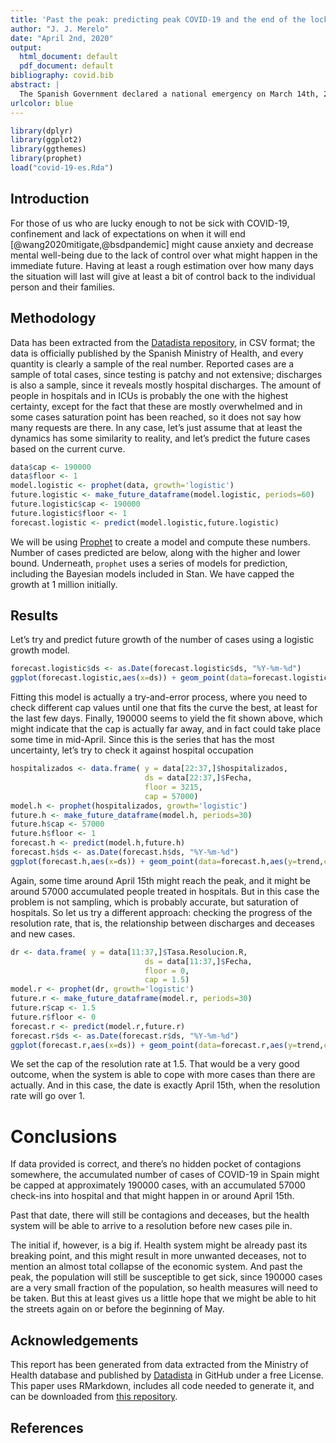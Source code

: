 ```yaml
---
title: 'Past the peak: predicting peak COVID-19 and the end of the lockdown in Spain'
author: "J. J. Merelo"
date: "April 2nd, 2020"
output:
  html_document: default
  pdf_document: default
bibliography: covid.bib
abstract: |
  The Spanish Government declared a national emergency on March 14th, 2020 due to the coronavirus outbreak. Three weeks later, there's no end in sight. The scarcity of hard data makes it hard to predict when the peak will be reached, and when it might end. In this report we will try and estimate the peak combining prediction based on different time series and the logistic growth curve.
urlcolor: blue
---
```


```r
library(dplyr)
library(ggplot2)
library(ggthemes)
library(prophet)
load("covid-19-es.Rda")
```

## Introduction

For those of us who are lucky enough to not be sick with COVID-19, confinement and lack of expectations on when it will end [@wang2020mitigate,@bsdpandemic] might cause anxiety and decrease mental well-being due to the lack of control over what might happen in the immediate future. Having at least a rough estimation over how many days the situation will last will give at least a bit of control back to the individual person and their families.

## Methodology

Data has been extracted from the [Datadista repository](https://github.com/datadista/datasets), in CSV format; the data is officially published by the Spanish Ministry of Health, and every quantity is clearly a sample of the real number. Reported cases are a sample of total cases, since testing is patchy and not extensive; discharges is also a sample, since it reveals mostly hospital discharges. The amount of people in hospitals and in ICUs is probably the one with the highest certainty, except for the fact that these are mostly overwhelmed and in some cases saturation point has been reached, so it does not say how many requests are there. In any case, let's just assume that at least the dynamics has some similarity to reality, and let's predict the future cases based on the current curve.

```r
data$cap <- 190000
data$floor <- 1
model.logistic <- prophet(data, growth='logistic')
future.logistic <- make_future_dataframe(model.logistic, periods=60)
future.logistic$cap <- 190000
future.logistic$floor <- 1
forecast.logistic <- predict(model.logistic,future.logistic)
```

We will be using [Prophet](https://facebook.github.io/prophet/) to create a model and compute these numbers. Number of cases predicted are below, along with the higher and lower bound. Underneath, `prophet` uses a series of models for prediction, including the Bayesian models included in Stan. We have capped the growth at 1 million initially.

## Results

Let's try and predict future growth of the number of cases using a logistic growth model.

```r
forecast.logistic$ds <- as.Date(forecast.logistic$ds, "%Y-%m-%d")
ggplot(forecast.logistic,aes(x=ds)) + geom_point(data=forecast.logistic,aes(y=trend,color="Trend"))+  geom_point(data=data,aes(y=y,color="Actual")) + scale_y_log10() + theme_economist()

```

Fitting this model is actually a try-and-error process, where you need to check different cap values until one that fits the curve the best, at least for the last few days. Finally, 190000 seems to yield the fit shown above, which might indicate that the cap is actually far away, and in fact could take place some time in mid-April. Since this is the series that has the most uncertainty, let's try to check it against hospital occupation

```r
hospitalizados <- data.frame( y = data[22:37,]$hospitalizados,
                              ds = data[22:37,]$Fecha,
                              floor = 3215,
                              cap = 57000)
model.h <- prophet(hospitalizados, growth='logistic')
future.h <- make_future_dataframe(model.h, periods=30)
future.h$cap <- 57000
future.h$floor <- 1
forecast.h <- predict(model.h,future.h)
forecast.h$ds <- as.Date(forecast.h$ds, "%Y-%m-%d")
ggplot(forecast.h,aes(x=ds)) + geom_point(data=forecast.h,aes(y=trend,color="Trend"))+  geom_point(data=hospitalizados,aes(y=y,color="Actual")) + scale_y_log10() + theme_economist()
```

Again, some time around April 15th might reach the peak, and it might be around 57000 accumulated people treated in hospitals. But in this case the problem is not sampling, which is probably accurate, but saturation of hospitals. So let us try a different approach: checking the progress of the resolution rate, that is, the relationship between discharges and deceases and new cases. 

```r
dr <- data.frame( y = data[11:37,]$Tasa.Resolucion.R,
                              ds = data[11:37,]$Fecha,
                              floor = 0,
                              cap = 1.5)
model.r <- prophet(dr, growth='logistic')
future.r <- make_future_dataframe(model.r, periods=30)
future.r$cap <- 1.5
future.r$floor <- 0
forecast.r <- predict(model.r,future.r)
forecast.r$ds <- as.Date(forecast.r$ds, "%Y-%m-%d")
ggplot(forecast.r,aes(x=ds)) + geom_point(data=forecast.r,aes(y=trend,color="Trend"))+  geom_point(data=dr,aes(y=y,color="Actual")) + theme_economist()
```

We set the cap of the resolution rate at 1.5. That would be a very good outcome, when the system is able to cope with more cases than there are actually. And in this case, the date is exactly April 15th, when the resolution rate will go over 1.

# Conclusions

If data provided is correct, and there's no hidden pocket of contagions somewhere, the accumulated number of cases of COVID-19 in Spain might be capped at approximately 190000 cases, with an accumulated 57000 check-ins into hospital and that might happen in or around April 15th.

Past that date, there will still be contagions and deceases, but the health system will be able to arrive to a resolution before new cases pile in.

The initial if, however, is a big if. Health system might be already past its breaking point, and this might result in more unwanted deceases, not to mention an almost total collapse of the economic system. And past the peak, the population will still be susceptible to get sick, since 190000 cases are a very small fraction of the population, so health measures will need to be taken. But this at least gives us a little hope that we might be able to hit the streets again on or before the beginning of May. 

## Acknowledgements

This report has been generated from data extracted from the Ministry of Health database and published by [Datadista](https://github.com/datadista/datasets) in GitHub under a free License. This paper uses RMarkdown, includes all code needed to generate it, and can be downloaded from [this repository](https://github.com/JJ/covid-reports).

## References
